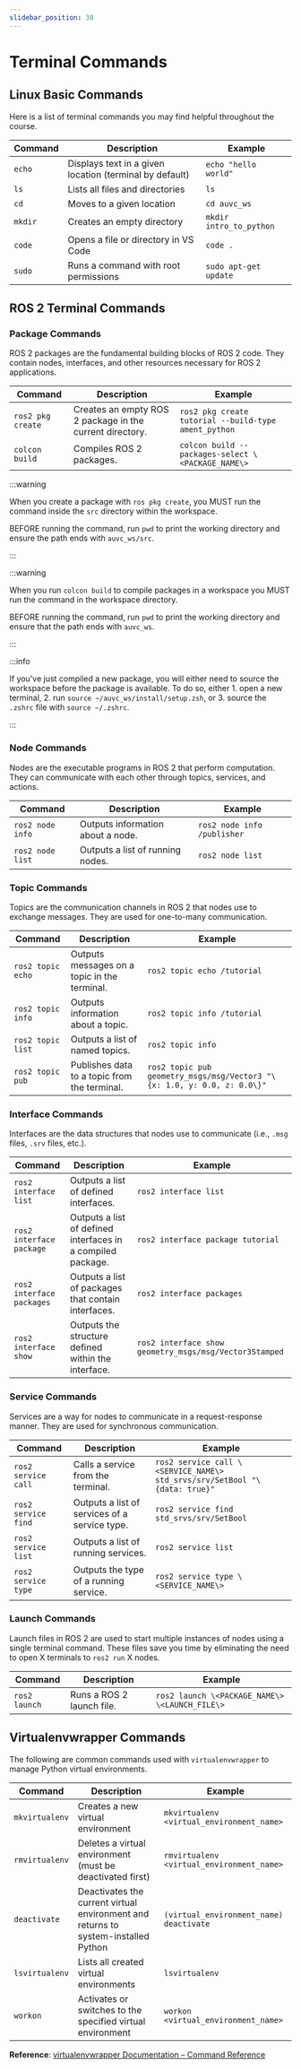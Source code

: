 ```yaml
---
slidebar_position: 30
---
```


# Terminal Commands

## Linux Basic Commands

Here is a list of terminal commands you may find helpful throughout the course.

| Command | Description | Example |
| ------- | ----------- | ------- |
| `echo` | Displays text in a given location (terminal by default) | `echo "hello world"` |
| `ls` | Lists all files and directories | `ls` |
| `cd` | Moves to a given location | `cd auvc_ws` |
| `mkdir` | Creates an empty directory | `mkdir intro_to_python` |
| `code` | Opens a file or directory in VS Code | `code .` |
| `sudo` | Runs a command with root permissions | `sudo apt-get update` |

## ROS 2 Terminal Commands
### Package Commands

ROS 2 packages are the fundamental building blocks of ROS 2 code. They contain nodes, interfaces, and other resources necessary for ROS 2 applications.

| Command | Description | Example |
| ------- | ----------- | ------- |
| `ros2 pkg create` | Creates an empty ROS 2 package in the current directory. | `ros2 pkg create tutorial --build-type ament_python` |
| `colcon build`  | Compiles ROS 2 packages. | `colcon build --packages-select \<PACKAGE_NAME\>` |

:::warning

When you create a package with `ros pkg create`, you MUST run the command inside the `src` directory within the workspace.

BEFORE running the command, run `pwd` to print the working directory and ensure the path ends with `auvc_ws/src`.

:::

:::warning

When you run `colcon build` to compile packages in a workspace you MUST run the command in the workspace directory.

BEFORE running the command, run `pwd` to print the working directory and ensure that the path ends with `auvc_ws`.

:::

:::info

If you've just compiled a new package, you will either need to source the workspace before the package is available. To do so, either 1. open a new terminal, 2. run `source ~/auvc_ws/install/setup.zsh`, or 3. source the `.zshrc` file with `source ~/.zshrc`.

:::

### Node Commands

Nodes are the executable programs in ROS 2 that perform computation. They can communicate with each other through topics, services, and actions.

| Command | Description | Example |
| ------- | ----------- | ------- |
| `ros2 node info` | Outputs information about a node. | `ros2 node info /publisher` |
| `ros2 node list` | Outputs a list of running nodes. | `ros2 node list` |

### Topic Commands

Topics are the communication channels in ROS 2 that nodes use to exchange messages. They are used for one-to-many communication.

| Command | Description | Example |
| ------- | ----------- | ------- |
| `ros2 topic echo` | Outputs messages on a topic in the terminal. | `ros2 topic echo /tutorial` |
| `ros2 topic info` | Outputs information about a topic. | `ros2 topic info /tutorial` |
| `ros2 topic list` | Outputs a list of named topics. | `ros2 topic info` |
| `ros2 topic pub` | Publishes data to a topic from the terminal. | `ros2 topic pub geometry_msgs/msg/Vector3 "\{x: 1.0, y: 0.0, z: 0.0\}"` |

### Interface Commands

Interfaces are the data structures that nodes use to communicate \(i.e., `.msg` files, `.srv` files, etc.\).

| Command | Description | Example |
| ------- | ----------- | ------- |
| `ros2 interface list` | Outputs a list of defined interfaces. | `ros2 interface list` |
| `ros2 interface package` | Outputs a list of defined interfaces in a compiled package. | `ros2 interface package tutorial` |
| `ros2 interface packages` | Outputs a list of packages that contain interfaces. | `ros2 interface packages` |
| `ros2 interface show` | Outputs the structure defined within the interface. | `ros2 interface show geometry_msgs/msg/Vector3Stamped` |

### Service Commands

Services are a way for nodes to communicate in a request-response manner. They are used for synchronous communication.

| Command | Description | Example |
| ------- | ----------- | ------- |
| `ros2 service call` | Calls a service from the terminal. | `ros2 service call \<SERVICE_NAME\> std_srvs/srv/SetBool "\{data: true}"` |
| `ros2 service find` | Outputs a list of services of a service type. | `ros2 service find std_srvs/srv/SetBool` |
| `ros2 service list` | Outputs a list of running services. | `ros2 service list` |
| `ros2 service type` | Outputs the type of a running service. | `ros2 service type \<SERVICE_NAME\>` |

### Launch Commands

Launch files in ROS 2 are used to start multiple instances of nodes using a single terminal command. These files save you time by eliminating the need to open X terminals to `ros2 run` X nodes.

| Command | Description | Example |
| ------- | ----------- | ------- |
| `ros2 launch` | Runs a ROS 2 launch file. | `ros2 launch \<PACKAGE_NAME\> \<LAUNCH_FILE\>` |


## Virtualenvwrapper Commands

The following are common commands used with `virtualenvwrapper` to manage Python virtual environments.

| Command | Description | Example |
| ------- | ----------- | ------- |
| `mkvirtualenv` | Creates a new virtual environment | `mkvirtualenv <virtual_environment_name>` |
| `rmvirtualenv` | Deletes a virtual environment (must be deactivated first) | `rmvirtualenv <virtual_environment_name>` |
| `deactivate` | Deactivates the current virtual environment and returns to system-installed Python | `(virtual_environment_name) deactivate` |
| `lsvirtualenv` | Lists all created virtual environments | `lsvirtualenv` |
| `workon` | Activates or switches to the specified virtual environment | `workon <virtual_environment_name>` |


**Reference**: [virtualenvwrapper Documentation – Command Reference](https://virtualenvwrapper.readthedocs.io/en/latest/command_ref.html)

